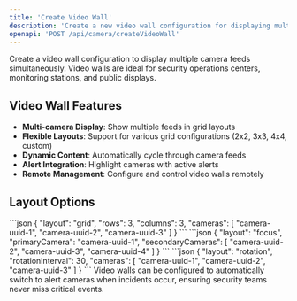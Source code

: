```yaml
---
title: 'Create Video Wall'
description: 'Create a new video wall configuration for displaying multiple camera feeds'
openapi: 'POST /api/camera/createVideoWall'
---
```


Create a video wall configuration to display multiple camera feeds simultaneously. Video walls are ideal for security operations centers, monitoring stations, and public displays.

## Video Wall Features

- **Multi-camera Display**: Show multiple feeds in grid layouts
- **Flexible Layouts**: Support for various grid configurations (2x2, 3x3, 4x4, custom)
- **Dynamic Content**: Automatically cycle through camera feeds
- **Alert Integration**: Highlight cameras with active alerts
- **Remote Management**: Configure and control video walls remotely

## Layout Options

<Tabs>
<Tab title="Grid Layout">
```json
{
  "layout": "grid",
  "rows": 3,
  "columns": 3,
  "cameras": [
    "camera-uuid-1",
    "camera-uuid-2",
    "camera-uuid-3"
  ]
}
```
</Tab>

<Tab title="Focus Layout">
```json
{
  "layout": "focus",
  "primaryCamera": "camera-uuid-1",
  "secondaryCameras": [
    "camera-uuid-2",
    "camera-uuid-3",
    "camera-uuid-4"
  ]
}
```
</Tab>

<Tab title="Rotation Layout">
```json
{
  "layout": "rotation",
  "rotationInterval": 30,
  "cameras": [
    "camera-uuid-1",
    "camera-uuid-2",
    "camera-uuid-3"
  ]
}
```
</Tab>
</Tabs>

<Tip>
Video walls can be configured to automatically switch to alert cameras when incidents occur, ensuring security teams never miss critical events.
</Tip>